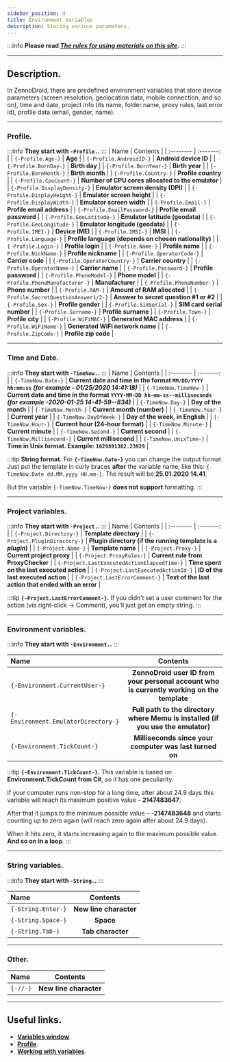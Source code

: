 ```yaml
---
sidebar_position: 4
title: Environment Variables
description: Storing various parameters.
---
```

:::info **Please read [*The rules for using materials on this site*](../../Disclaimer).**
:::
_______________________________________________  
## Description.  
In ZennoDroid, there are predefined environment variables that store device parameters (screen resolution, geolocation data, mobile connection, and so on), time and date, project info (its name, folder name, proxy rules, last error id), profile data (email, gender, name).
_______________________________________________
### Profile.
:::info **They start with `-Profile.`.**
:::
| Name    | Contents |
| :-------- | :-------: |
| `{-Profile.Age-}`  | **Age**   |
| `{-Profile.AndroidID-}` | **Android device ID**    |
| `{-Profile.BornDay-}`    | **Birth day**    |
| `{-Profile.BornYear-}`  | **Birth year**   |
| `{-Profile.BornMonth-}` | **Birth month**    |
| `{-Profile.Country-}`    | **Profile country**    |
| `{-Profile.CpuCount-}`  | **Number of CPU cores allocated to the emulator**   |
| `{-Profile.DisplayDensity-}` | **Emulator screen density (DPI)**    |
| `{-Profile.DisplayHeight-}`    | **Emulator screen height**    |
| `{-Profile.DisplayWidth-}`  | **Emulator screen width**   |
| `{-Profile.Email-}` | **Profile email address**    |
| `{-Profile.EmailPassword-}`    | **Profile email password**    |
| `{-Profile.GeoLatitude-}`    | **Emulator latitude (geodata)**    |
| `{-Profile.GeoLongitude-}`  | **Emulator longitude (geodata)**   |
| `{-Profile.IMEI-}` | **Device IMEI**    |
| `{-Profile.IMSI-}`    | **IMSI**    |
| `{-Profile.Language-}`  | **Profile language (depends on chosen nationality)**   |
| `{-Profile.Login-}` | **Profile login**    |
| `{-Profile.Name-}`    | **Profile name**    |
| `{-Profile.NickName-}`    | **Profile nickname**    |
| `{-Profile.OperatorCode-}`  | **Carrier code**   |
| `{-Profile.OperatorCountry-}` | **Carrier country**    |
| `{-Profile.OperatorName-}`    | **Carrier name**    |
| `{-Profile.Password-}`  | **Profile password**   |
| `{-Profile.PhoneModel-}` | **Phone model**    |
| `{-Profile.PhoneManufacturer-}`    | **Manufacturer**    |
| `{-Profile.PhoneNumber-}`  | **Phone number**   |
| `{-Profile.RAM-}` | **Amount of RAM allocated**    |
| `{-Profile.SecretQuestionAnswer1/2-}`    | **Answer to secret question #1 or #2**    |
| `{-Profile.Sex-}`  | **Profile gender**   |
| `{-Profile.SimSerial-}` | **SIM card serial number**    |
| `{-Profile.Surname-}`    | **Profile surname**    |
| `{-Profile.Town-}`    | **Profile city**    |
| `{-Profile.WiFiMAC-}`  | **Generated MAC address**   |
| `{-Profile.WiFiName-}` | **Generated WiFi network name**    |
| `{-Profile.ZipCode-}`    | **Profile zip code**    |  
_______________________________________________
### Time and Date.
:::info **They start with `-TimeNow.`.**
:::
| Name    | Contents |
| :-------- | :-------: |
| `{-TimeNow.Date-}`  | **Current date and time in the format `MM/DD/YYYY hh:mm:ss` *(for example - 01/25/2020 14:41:18)***   |
| `{-TimeNow.TimeNow-}` | **Current date and time in the format `YYYY-MM-DD hh-mm-ss--milliseconds` *(for example -2020-01-25 14-41-59--834)***    |
| `{-TimeNow.Day-}`    | **Day of the month**    |
| `{-TimeNow.Month-}`  | **Current month (number)**   |
| `{-TimeNow.Year-}` | **Current year**    |
| `{-TimeNow.DayOfWeek-}`    | **Day of the week, in English**    |
| `{-TimeNow.Hour-}`  | **Current hour (24-hour format)**   |
| `{-TimeNow.Minute-}` | **Current minute**    |
| `{-TimeNow.Second-}`    | **Current second**    |
| `{-TimeNow.Millisecond-}`  | **Current millisecond**   |
| `{-TimeNow.UnixTime-}` | **Time in Unix format. Example: `1629891362.23929`**    |

:::tip **String format.**
For **`{-TimeNow.Date-}`** you can change the output format. Just put the template in curly braces **after** the variable name, like this: `{-TimeNow.Date dd.MM.yyyy HH.mm-}`. The result will be **25.01.2020 14.41**.

But the variable `{-TimeNow.TimeNow-}` **does not support** formatting.
:::
_______________________________________________
### Project variables.
:::info **They start with `-Project.`.**
:::
| Name    | Contents |
| :-------- | :-------: |
| `{-Project.Directory-}`  | **Template directory**   |
| `{-Project.PluginDirectory-}` | **Plugin directory (if the running template is a *plugin*)**    |
| `{-Project.Name-}`    | **Template name**    |
| `{-Project.Proxy-}`  | **Current project proxy**   |
| `{-Project.ProxyRules-}` | **Current rule from ProxyChecker**    |
| `{-Project.LastExecutedActionElapsedTime-}`    | **Time spent on the last executed action**    |
| `{-Project.LastExecutedActionId-}`  | **ID of the last executed action**   |
| `{-Project.LastErrorComment-}` | **Text of the last action that ended with an error**    |

:::tip **`{-Project.LastErrorComment-}`.**
If you didn’t set a user comment for the action (via right-click → Comment), you’ll just get an empty string.
:::
_______________________________________________
### Environment variables.
:::info **They start with `-Environment.`.**
:::

| Name    | Contents |
| :-------- | :-------: |
| `{-Environment.CurrentUser-}`  | **ZennoDroid user ID from your personal account who is currently working on the template**   |
| `{-Environment.EmulatorDirectory-}` | **Full path to the directory where Memu is installed (if you use the emulator)**    |
| `{-Environment.TickCount-}`    | **Milliseconds since your computer was last turned on**    |

:::tip **`{-Environment.TickCount-}`.**
This variable is based on **Environment.TickCount from C#**, so it has one peculiarity.

If your computer runs non-stop for a long time, after about 24.9 days this variable will reach its maximum positive value – **2147483647**.

After that it jumps to the minimum possible value – **-2147483648** and starts counting up to zero again (will reach zero again after about 24.9 days).

When it hits zero, it starts increasing again to the maximum possible value. **And so on in a loop**.
:::
_______________________________________________
### String variables.
:::info **They start with `-String.`.**
:::

| Name    | Contents |
| :-------- | :-------: |
| `{-String.Enter-}`  | **New line character**   |
| `{-String.Space-}` | **Space**    |
| `{-String.Tab-}`    | **Tab character**    |  
_______________________________________________
### Other.
| Name    | Contents |
| :-------- | :-------: |
| `{-//-}`  | **New line character**   |  
_______________________________________________
## Useful links.
- [**Variables window**](../Interface/Variables).
- [**Profile**](../../Project%20Editor/Static%20Block%20Panel/Profile).
- [**Working with variables**](../../Data/WorkWithVariables).